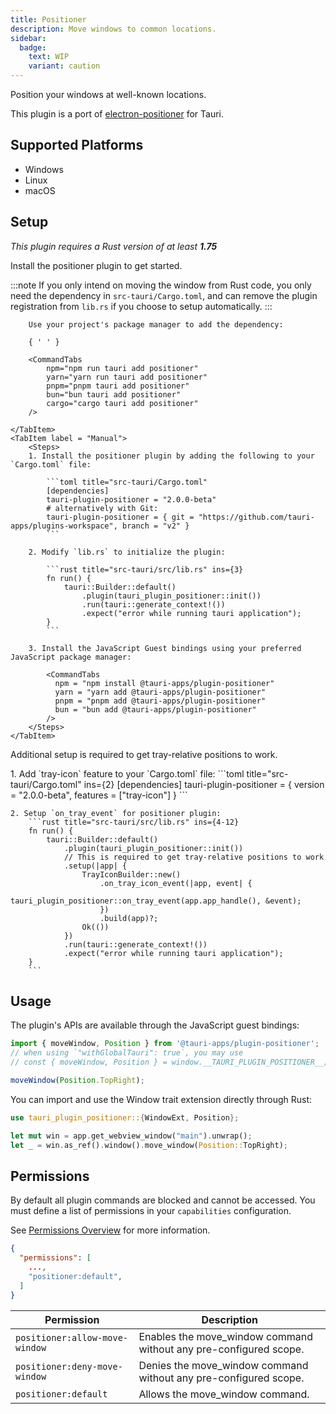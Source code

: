 ```yaml
---
title: Positioner
description: Move windows to common locations.
sidebar:
  badge:
    text: WIP
    variant: caution
---
```



<PluginLinks plugin="positioner" />

Position your windows at well-known locations.

This plugin is a port of [electron-positioner](https://github.com/jenslind/electron-positioner) for Tauri.

## Supported Platforms

- Windows
- Linux
- macOS

## Setup

_This plugin requires a Rust version of at least **1.75**_

Install the positioner plugin to get started.

:::note
If you only intend on moving the window from Rust code, you only need the dependency in `src-tauri/Cargo.toml`, and can remove the plugin registration from `lib.rs` if you choose to setup automatically.
:::

<Tabs>
	<TabItem label="Automatic" >

    	Use your project's package manager to add the dependency:

    	{ ' ' }

    	<CommandTabs
            npm="npm run tauri add positioner"
            yarn="yarn run tauri add positioner"
            pnpm="pnpm tauri add positioner"
            bun="bun tauri add positioner"
            cargo="cargo tauri add positioner"
    	/>

    </TabItem>
    <TabItem label = "Manual">
    	<Steps>
    	1. Install the positioner plugin by adding the following to your `Cargo.toml` file:

    		```toml title="src-tauri/Cargo.toml"
    		[dependencies]
    		tauri-plugin-positioner = "2.0.0-beta"
    		# alternatively with Git:
    		tauri-plugin-positioner = { git = "https://github.com/tauri-apps/plugins-workspace", branch = "v2" }
    		```

    	2. Modify `lib.rs` to initialize the plugin:

    		```rust title="src-tauri/src/lib.rs" ins={3}
    		fn run() {
    		    tauri::Builder::default()
    		        .plugin(tauri_plugin_positioner::init())
    		        .run(tauri::generate_context!())
    		        .expect("error while running tauri application");
    		}
    		```

    	3. Install the JavaScript Guest bindings using your preferred JavaScript package manager:

  			<CommandTabs
              npm = "npm install @tauri-apps/plugin-positioner"
              yarn = "yarn add @tauri-apps/plugin-positioner"
              pnpm = "pnpm add @tauri-apps/plugin-positioner"
              bun = "bun add @tauri-apps/plugin-positioner"
            />
		</Steps>
	</TabItem>
</Tabs>

Additional setup is required to get tray-relative positions to work.

<Steps>
	1. Add `tray-icon` feature to your `Cargo.toml` file:
		```toml title="src-tauri/Cargo.toml" ins={2}
		[dependencies]
		tauri-plugin-positioner = { version = "2.0.0-beta", features = ["tray-icon"] }
		```

    2. Setup `on_tray_event` for positioner plugin:
    	```rust title="src-tauri/src/lib.rs" ins={4-12}
    	fn run() {
    		tauri::Builder::default()
    			.plugin(tauri_plugin_positioner::init())
    			// This is required to get tray-relative positions to work
    			.setup(|app| {
    				TrayIconBuilder::new()
    					.on_tray_icon_event(|app, event| {
    						tauri_plugin_positioner::on_tray_event(app.app_handle(), &event);
    					})
    					.build(app)?;
    				Ok(())
    			})
    			.run(tauri::generate_context!())
    			.expect("error while running tauri application");
    	}
    	```

</Steps>

## Usage

The plugin's APIs are available through the JavaScript guest bindings:

```javascript
import { moveWindow, Position } from '@tauri-apps/plugin-positioner';
// when using `"withGlobalTauri": true`, you may use
// const { moveWindow, Position } = window.__TAURI_PLUGIN_POSITIONER__;

moveWindow(Position.TopRight);
```

You can import and use the Window trait extension directly through Rust:

```rust
use tauri_plugin_positioner::{WindowExt, Position};

let mut win = app.get_webview_window("main").unwrap();
let _ = win.as_ref().window().move_window(Position::TopRight);
```

## Permissions

By default all plugin commands are blocked and cannot be accessed.
You must define a list of permissions in your `capabilities` configuration.

See [Permissions Overview](/security/permissions/) for more information.

```json title="src-tauri/capabilities/main.json" ins={4}
{
  "permissions": [
    ...,
    "positioner:default",
  ]
}
```

| Permission                     | Description                                                       |
| ------------------------------ | ----------------------------------------------------------------- |
| `positioner:allow-move-window` | Enables the move_window command without any pre-configured scope. |
| `positioner:deny-move-window`  | Denies the move_window command without any pre-configured scope.  |
| `positioner:default`           | Allows the move_window command.                                   |
